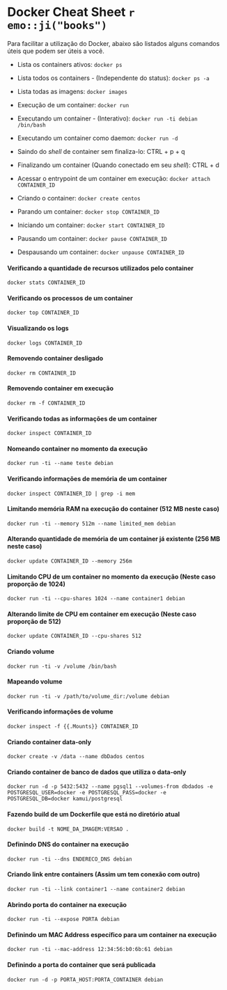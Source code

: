 # Docker Cheat Sheet `r emo::ji("books")`

<!-- Aqui são listados alguns comandos do Docker CLI [...] -->
Para facilitar a utilização do Docker, abaixo são listados alguns comandos úteis que podem ser úteis a você.

- Lista os containers ativos: `docker ps`

- Lista todos os containers - (Independente do status): `docker ps -a`

- Lista todas as imagens: `docker images`

- Execução de um container: `docker run`

- Executando um container - (Interativo): `docker run -ti debian /bin/bash`

- Executando um container como daemon: `docker run -d`

- Saindo do *shell* de container sem finaliza-lo: CTRL + p + q

- Finalizando um container (Quando conectado em seu *shell*): CTRL + d

- Acessar o entrypoint de um container em execução: `docker attach CONTAINER_ID`

- Criando o container: `docker create centos`

- Parando um container: `docker stop CONTAINER_ID`

- Iniciando um container: `docker start CONTAINER_ID`

- Pausando um container: `docker pause CONTAINER_ID`

- Despausando um container: `docker unpause CONTAINER_ID`

#### Verificando a quantidade de recursos utilizados pelo container
`docker stats CONTAINER_ID`

#### Verificando os processos de um container
`docker top CONTAINER_ID`

#### Visualizando os logs
`docker logs CONTAINER_ID`

#### Removendo container desligado
`docker rm CONTAINER_ID`

#### Removendo container em execução
`docker rm -f CONTAINER_ID`

#### Verificando todas as informações de um container
`docker inspect CONTAINER_ID`

#### Nomeando container no momento da execução
`docker run -ti --name teste debian`

#### Verificando informações de memória de um container
`docker inspect CONTAINER_ID | grep -i mem`

#### Limitando memória RAM na execução do container (512 MB neste caso)
`docker run -ti --memory 512m --name limited_mem debian`

#### Alterando quantidade de memória de um container já existente (256 MB neste caso)
`docker update CONTAINER_ID --memory 256m`

#### Limitando CPU de um container no momento da execução (Neste caso proporção de 1024)
`docker run -ti --cpu-shares 1024 --name container1 debian`

#### Alterando limite de CPU em container em execução (Neste caso proporção de 512)
`docker update CONTAINER_ID --cpu-shares 512`

#### Criando volume
`docker run -ti -v /volume /bin/bash`

#### Mapeando volume 
`docker run -ti -v /path/to/volume_dir:/volume debian`

#### Verificando informações de volume
`docker inspect -f {{.Mounts}} CONTAINER_ID`

#### Criando container data-only
`docker create -v /data --name dbDados centos`

#### Criando container de banco de dados que utiliza o data-only
`docker run -d -p 5432:5432 --name pgsql1 --volumes-from dbdados -e POSTGRESQL_USER=docker -e POSTGRESQL_PASS=docker -e POSTGRESQL_DB=docker kamui/postgresql`

#### Fazendo build de um Dockerfile que está no diretório atual
`docker build -t NOME_DA_IMAGEM:VERSAO .`

#### Definindo DNS do container na execução
`docker run -ti --dns ENDERECO_DNS debian`

#### Criando link entre containers (Assim um tem conexão com outro)
`docker run -ti --link container1 --name container2 debian`

#### Abrindo porta do container na execução
`docker run -ti --expose PORTA debian`

#### Definindo um MAC Address específico para um container na execução
`docker run -ti --mac-address 12:34:56:b0:6b:61 debian`

#### Definindo a porta do container que será publicada 
`docker run -d -p PORTA_HOST:PORTA_CONTAINER debian`
